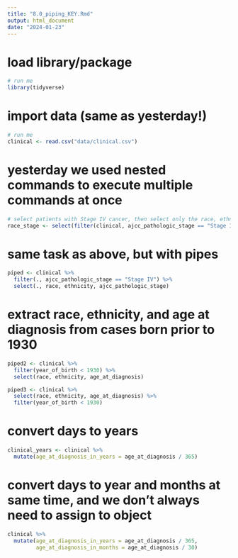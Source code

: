 ```yaml
---
title: "8.0_piping_KEY.Rmd"
output: html_document
date: "2024-01-23"
---
```


# load library/package 

```r
# run me
library(tidyverse)
```

# import data (same as yesterday!)

```r
# run me
clinical <- read.csv("data/clinical.csv") 
```

# yesterday we used nested commands to execute multiple commands at once 

```r
# select patients with Stage IV cancer, then select only the race, ethnicity, and stage columns
race_stage <- select(filter(clinical, ajcc_pathologic_stage == "Stage IV"), race, ethnicity, ajcc_pathologic_stage)
```

# same task as above, but with pipes

```r
piped <- clinical %>%
  filter(., ajcc_pathologic_stage == "Stage IV") %>% 
  select(., race, ethnicity, ajcc_pathologic_stage)
```

# extract race, ethnicity, and age at diagnosis from cases born prior to 1930

```r
piped2 <- clinical %>%
  filter(year_of_birth < 1930) %>%
  select(race, ethnicity, age_at_diagnosis)

piped3 <- clinical %>%
  select(race, ethnicity, age_at_diagnosis) %>%
  filter(year_of_birth < 1930)
```

# convert days to years

```r
clinical_years <- clinical %>%
  mutate(age_at_diagnosis_in_years = age_at_diagnosis / 365)
```

# convert days to year and months at same time, and we don't always need to assign to object

```r
clinical %>%
  mutate(age_at_diagnosis_in_years = age_at_diagnosis / 365,
         age_at_diagnosis_in_months = age_at_diagnosis / 30) 
``` 
